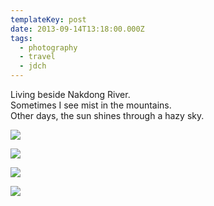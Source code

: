 ```yaml
---
templateKey: post
date: 2013-09-14T13:18:00.000Z
tags:
  - photography
  - travel
  - jdch
---
```

Living beside Nakdong River.<br/>
Sometimes I see mist in the mountains.<br/>
Other days, the sun shines through a hazy sky.

![](../../assets/photos/20130914-IMG_9998.jpg)

![](../../assets/photos/20130914-IMG_0013.jpg)

![](../../assets/photos/20130524-IMG_7327.jpg)

![](../../assets/photos/20130524-IMG_7329.jpg)
